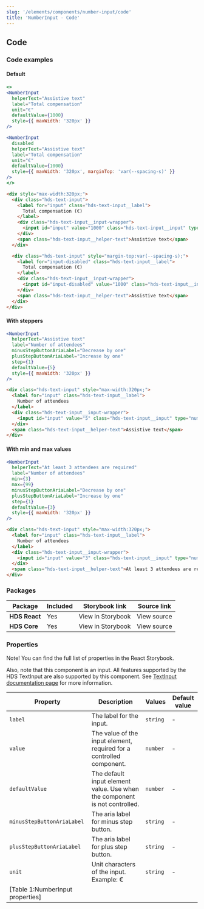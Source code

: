 ```yaml
---
slug: '/elements/components/number-input/code'
title: 'NumberInput - Code'
---
```




## Code

### Code examples 

#### Default
<Playground>


```jsx
<>
<NumberInput
  helperText="Assistive text"
  label="Total compensation"
  unit="€"
  defaultValue={1000}
  style={{ maxWidth: '320px' }}
/>

<NumberInput
  disabled
  helperText="Assistive text"
  label="Total compensation"
  unit="€"
  defaultValue={1000}
  style={{ maxWidth: '320px', marginTop: 'var(--spacing-s)' }}
/>
</>
```

```html
<div style="max-width:320px;">
  <div class="hds-text-input">
    <label for="input" class="hds-text-input__label">
      Total compensation (€)
    </label>
    <div class="hds-text-input__input-wrapper">
      <input id="input" value="1000" class="hds-text-input__input" type="number" placeholder="Placeholder" />
    </div>
    <span class="hds-text-input__helper-text">Assistive text</span>
  </div>

  <div class="hds-text-input" style="margin-top:var(--spacing-s);">
    <label for="input-disabled" class="hds-text-input__label">
      Total compensation (€)
    </label>
    <div class="hds-text-input__input-wrapper">
      <input id="input-disabled" value="1000" class="hds-text-input__input" type="number" placeholder="Placeholder" disabled />
    </div>
    <span class="hds-text-input__helper-text">Assistive text</span>
  </div>
</div>
```

</Playground>

#### With steppers
<Playground>


```jsx
<NumberInput
  helperText="Assistive text"
  label="Number of attendees"
  minusStepButtonAriaLabel="Decrease by one"
  plusStepButtonAriaLabel="Increase by one"
  step={1}
  defaultValue={5}
  style={{ maxWidth: '320px' }}
/>
```

```html
<div class="hds-text-input" style="max-width:320px;">
  <label for="input" class="hds-text-input__label">
    Number of attendees
  </label>
  <div class="hds-text-input__input-wrapper">
    <input id="input" value="5" class="hds-text-input__input" type="number" step="1" placeholder="Placeholder" />
  </div>
  <span class="hds-text-input__helper-text">Assistive text</span>
</div>
```

</Playground>

#### With min and max values
<Playground>


```jsx
<NumberInput
  helperText="At least 3 attendees are required"
  label="Number of attendees"
  min={3}
  max={99}
  minusStepButtonAriaLabel="Decrease by one"
  plusStepButtonAriaLabel="Increase by one"
  step={1}
  defaultValue={3}
  style={{ maxWidth: '320px' }}
/>
```

```html
<div class="hds-text-input" style="max-width:320px;">
  <label for="input" class="hds-text-input__label">
    Number of attendees
  </label>
  <div class="hds-text-input__input-wrapper">
    <input id="input" value="3" class="hds-text-input__input" type="number" step="1" min="3" max="99" placeholder="Placeholder" required />
  </div>
  <span class="hds-text-input__helper-text">At least 3 attendees are required</span>
</div>
```

</Playground>


### Packages
| Package           | Included                      | Storybook link                                                                                                                      | Source link   |
| ----------------- | ----------------------------- | ----------------------------------------------------------------------------------------------------------------------------------- | ------------- |
| **HDS React**     | <IconCheckCircleFill /> Yes   | <Link size="M" external href="/storybook/react/?path=/story/components-notification--default">View in Storybook</Link> | <Link size="M" external href="https://github.com/City-of-Helsinki/helsinki-design-system/tree/master/packages/react/src/components/numberInput">View source</Link> |
| **HDS Core**      | <IconCheckCircleFill /> Yes   | <Link size="M" external href="/storybook/react/?path=/story/components-numberinput--default">View in Storybook</Link> | <Link size="M" external href="https://github.com/City-of-Helsinki/helsinki-design-system/tree/master/packages/core/src/components/number-input">View source</Link> |

### Properties
Note! You can find the full list of properties in the <Link size="M" href="/storybook/react/?path=/story/components-numberinput--default" external>React Storybook.</Link>

Also, note that this component is an input. All features supported by the HDS TextInput are also supported by this component. See [TextInput documentation page](/elements/components/text-input) for more information.

| Property                   | Description                                                                | Values   | Default value |
| -------------------------- | -------------------------------------------------------------------------- | -------- | ------------- |
| `label`                    | The label for the input.                                                   | `string` | -             |
| `value`                    | The value of the input element, required for a controlled component.       | `number` | -             |
| `defaultValue`             | The default input element value. Use when the component is not controlled. | `number` | -             |
| `minusStepButtonAriaLabel` | The aria label for minus step button.                                      | `string` | -             |
| `plusStepButtonAriaLabel`  | The aria label for plus step button.                                       | `string` | -             |
| `unit`                     | Unit characters of the input. Example: €                                   | `string` | -             |
[Table 1:NumberInput properties]|

